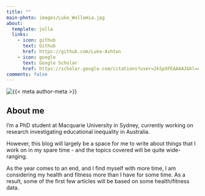 ```yaml
---
title: ""
main-photo: images/Luke_Wollemia.jpg
about:
  template: jolla
  links:
    - icon: github
      text: Github
      href: https://github.com/Luke-Ashton
    - icon: google  
      text: Google Scholar
      href: https://scholar.google.com/citations?user=2kSpXFEAAAAJ&hl=en
comments: false
---
```


::: grid
::: {.g-col-12 .g-col-sm-4}
```{=html}
<div class="grid" style="--bs-columns: 5; row-gap: 0;">
  <div class="g-col-1 g-col-sm-0"></div>
  <div class="g-col-3 g-col-sm-5">
    <picture>
      <source media="(max-width: 576px)" srcset="{{< meta main-photo >}}">
      <source media="(min-width: 576px)" srcset="{{< meta main-photo >}}">
      <img class="img-fluid" src="{{< meta main-photo >}}" alt="{{< meta author-meta >}}">
    </picture>
  </div>
  <div class="g-col-1 g-col-sm-0"></div>
</div>
```
:::

::: {.g-col-sm-8}

## About me

I'm a PhD student at Macquarie University in Sydney, currently working on research investigating educational inequality in Australia.

However, this blog will largely be a space for me to write about things that I work on in my spare time - and the topics covered will be quite wide-ranging.

As the year comes to an end, and I find myself with more time, I am considering my health and fitness more than I have for some time. As a result, some of the first few articles will be based on some health/fitness data. 


:::
:::
